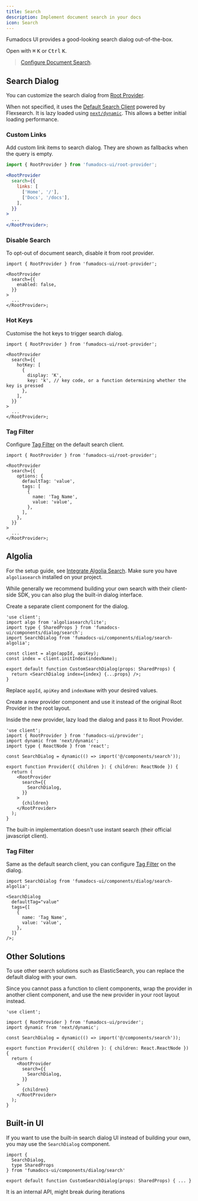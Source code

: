 ```yaml
---
title: Search
description: Implement document search in your docs
icon: Search
---
```


Fumadocs UI provides a good-looking search dialog out-of-the-box.

Open with <kbd>⌘</kbd> <kbd>K</kbd> or <kbd>Ctrl</kbd> <kbd>K</kbd>.

> [Configure Document Search](/docs/headless/search).

## Search Dialog

You can customize the search dialog from [Root Provider](/docs/ui/blocks/root-provider).

When not specified, it uses the [Default Search Client](/docs/headless/search/flexsearch) powered by Flexsearch.
It is lazy loaded using [`next/dynamic`](https://nextjs.org/docs/app/building-your-application/optimizing/lazy-loading).
This allows a better initial loading performance.

### Custom Links

Add custom link items to search dialog.
They are shown as fallbacks when the query is empty.

```jsx
import { RootProvider } from 'fumadocs-ui/root-provider';

<RootProvider
  search={{
    links: [
      ['Home', '/'],
      ['Docs', '/docs'],
    ],
  }}
>
  ...
</RootProvider>;
```

### Disable Search

To opt-out of document search, disable it from root provider.

```tsx
import { RootProvider } from 'fumadocs-ui/root-provider';

<RootProvider
  search={{
    enabled: false,
  }}
>
  ...
</RootProvider>;
```

### Hot Keys

Customise the hot keys to trigger search dialog.

```tsx
import { RootProvider } from 'fumadocs-ui/root-provider';

<RootProvider
  search={{
    hotKey: [
      {
        display: 'K',
        key: 'k', // key code, or a function determining whether the key is pressed
      },
    ],
  }}
>
  ...
</RootProvider>;
```

### Tag Filter

Configure [Tag Filter](/docs/headless/search/flexsearch#tag-filter) on the default search client.

```tsx
import { RootProvider } from 'fumadocs-ui/root-provider';

<RootProvider
  search={{
    options: {
      defaultTag: 'value',
      tags: [
        {
          name: 'Tag Name',
          value: 'value',
        },
      ],
    },
  }}
>
  ...
</RootProvider>;
```

## Algolia

For the setup guide, see [Integrate Algolia Search](/docs/headless/search/algolia). Make sure you have `algoliasearch` installed on your project.

While generally we recommend building your own search with their client-side
SDK, you can also plug the built-in dialog interface.

Create a separate client component for the dialog.

```tsx title="components/search.tsx"
'use client';
import algo from 'algoliasearch/lite';
import type { SharedProps } from 'fumadocs-ui/components/dialog/search';
import SearchDialog from 'fumadocs-ui/components/dialog/search-algolia';

const client = algo(appId, apiKey);
const index = client.initIndex(indexName);

export default function CustomSearchDialog(props: SharedProps) {
  return <SearchDialog index={index} {...props} />;
}
```

Replace `appId`, `apiKey` and `indexName` with your desired values.

Create a new provider component and use it instead of the original Root Provider in the root layout.

Inside the new provider, lazy load the dialog and pass it to Root Provider.

```tsx title="app/provider.tsx"
'use client';
import { RootProvider } from 'fumadocs-ui/provider';
import dynamic from 'next/dynamic';
import type { ReactNode } from 'react';

const SearchDialog = dynamic(() => import('@/components/search'));

export function Provider({ children }: { children: ReactNode }) {
  return (
    <RootProvider
      search={{
        SearchDialog,
      }}
    >
      {children}
    </RootProvider>
  );
}
```

<Callout title="Note" className='mt-4'>

The built-in implementation doesn't use instant search (their official
javascript client).

</Callout>

### Tag Filter

Same as the default search client, you can configure [Tag Filter](/docs/headless/search/algolia#tag-filter) on the dialog.

```tsx title="components/search.tsx"
import SearchDialog from 'fumadocs-ui/components/dialog/search-algolia';

<SearchDialog
  defaultTag="value"
  tags={[
    {
      name: 'Tag Name',
      value: 'value',
    },
  ]}
/>;
```

## Other Solutions

To use other search solutions such as ElasticSearch, you can replace the
default dialog with your own.

Since you cannot pass a function to client components, wrap the provider in another client component, and use the new provider in your root layout instead.

```tsx
'use client';

import { RootProvider } from 'fumadocs-ui/provider';
import dynamic from 'next/dynamic';

const SearchDialog = dynamic(() => import('@/components/search'));

export function Provider({ children }: { children: React.ReactNode }) {
  return (
    <RootProvider
      search={{
        SearchDialog,
      }}
    >
      {children}
    </RootProvider>
  );
}
```

## Built-in UI

If you want to use the built-in search dialog UI instead of building your own,
you may use the `SearchDialog` component.

```tsx
import {
  SearchDialog,
  type SharedProps
} from 'fumadocs-ui/components/dialog/search'

export default function CustomSearchDialog(props: SharedProps) { ... }
```

<Callout type="warn" title="Unstable">
  It is an internal API, might break during iterations
</Callout>

